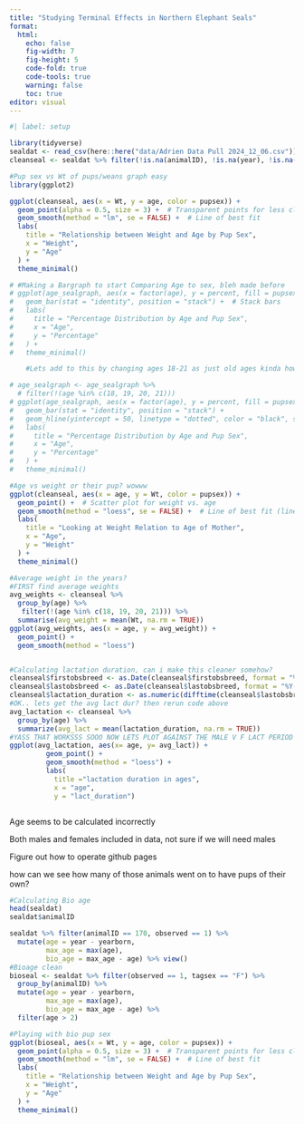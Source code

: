 ```yaml
---
title: "Studying Terminal Effects in Northern Elephant Seals"
format:
  html:
    echo: false
    fig-width: 7
    fig-height: 5
    code-fold: true
    code-tools: true
    warning: false
    toc: true
editor: visual
---
```


```r
#| label: setup

library(tidyverse)
sealdat <- read_csv(here::here("data/Adrien Data Pull 2024_12_06.csv"))
cleanseal <- sealdat %>% filter(!is.na(animalID), !is.na(year), !is.na(observed), !is.na(tagsex), !is.na(firstobsbreed), !is.na(lastobsbreed), !is.na(calyear), !is.na(firstobsbreeddoy), !is.na(pupID), !is.na(pupsex), !is.na(yearborn), !is.na(age), !is.na(Wt)) #Clears out all the NA's from the sealdat set to have easier to understand data... less intimidating

#Pup sex vs Wt of pups/weans graph easy
library(ggplot2)

ggplot(cleanseal, aes(x = Wt, y = age, color = pupsex)) +
  geom_point(alpha = 0.5, size = 3) +  # Transparent points for less clutter
  geom_smooth(method = "lm", se = FALSE) +  # Line of best fit 
  labs(
    title = "Relationship between Weight and Age by Pup Sex",
    x = "Weight",
    y = "Age"
  ) +
  theme_minimal()

# #Making a Bargraph to start Comparing Age to sex, bleh made before
# ggplot(age_sealgraph, aes(x = factor(age), y = percent, fill = pupsex)) +
#   geom_bar(stat = "identity", position = "stack") +  # Stack bars
#   labs(
#     title = "Percentage Distribution by Age and Pup Sex",
#     x = "Age",
#     y = "Percentage"
#   ) +
#   theme_minimal()

    #Lets add to this by changing ages 18-21 as just old ages kinda how we did for age paper 

# age_sealgraph <- age_sealgraph %>% 
  # filter(!(age %in% c(18, 19, 20, 21)))
# ggplot(age_sealgraph, aes(x = factor(age), y = percent, fill = pupsex)) +
#   geom_bar(stat = "identity", position = "stack") +
#   geom_hline(yintercept = 50, linetype = "dotted", color = "black", size = 1) +
#   labs(
#     title = "Percentage Distribution by Age and Pup Sex",
#     x = "Age",
#     y = "Percentage"
#   ) +
#   theme_minimal()

#Age vs weight or their pup? wowww
ggplot(cleanseal, aes(x = age, y = Wt, color = pupsex)) +
  geom_point() +  # Scatter plot for weight vs. age
  geom_smooth(method = "loess", se = FALSE) +  # Line of best fit (linear regression)
  labs(
    title = "Looking at Weight Relation to Age of Mother",
    x = "Age", 
    y = "Weight"
  ) +
  theme_minimal()

#Average weight in the years? 
#FIRST find average weights
avg_weights <- cleanseal %>%
  group_by(age) %>%
   filter(!(age %in% c(18, 19, 20, 21))) %>%
  summarise(avg_weight = mean(Wt, na.rm = TRUE))
ggplot(avg_weights, aes(x = age, y = avg_weight)) +
  geom_point() +
  geom_smooth(method = "loess")


#Calculating lactation duration, can i make this cleaner somehow? 
cleanseal$firstobsbreed <- as.Date(cleanseal$firstobsbreed, format = "%Y-%m-%d")
cleanseal$lastobsbreed <- as.Date(cleanseal$lastobsbreed, format = "%Y-%m-%d")
cleanseal$lactation_duration <- as.numeric(difftime(cleanseal$lastobsbreed, cleanseal$firstobsbreed, units = "days"))
#OK.. lets get the avg lact dur? then rerun code above
avg_lactation <- cleanseal %>%
  group_by(age) %>%
  summarize(avg_lact = mean(lactation_duration, na.rm = TRUE))
#YASS THAT WORKSSS SOOO NOW LETS PLOT AGAINST THE MALE V F LACT PERIOD FOR AGES IN LAST YEARS OF LIFE 
ggplot(avg_lactation, aes(x= age, y= avg_lact)) +
         geom_point() +
         geom_smooth(method = "loess") +
         labs(
           title ="lactation duration in ages",
           x = "age", 
           y = "lact_duration")



```

Age seems to be calculated incorrectly

Both males and females included in data, not sure if we will need males

Figure out how to operate github pages

how can we see how many of those animals went on to have pups of their own?

```r
#Calculating Bio age
head(sealdat)
sealdat$animalID

sealdat %>% filter(animalID == 170, observed == 1) %>% 
  mutate(age = year - yearborn, 
         max_age = max(age), 
         bio_age = max_age - age) %>% view()
#Bioage clean
bioseal <- sealdat %>% filter(observed == 1, tagsex == "F") %>%
  group_by(animalID) %>%
  mutate(age = year - yearborn, 
         max_age = max(age), 
         bio_age = max_age - age) %>%
  filter(age > 2)

#Playing with bio pup sex
ggplot(bioseal, aes(x = Wt, y = age, color = pupsex)) +
  geom_point(alpha = 0.5, size = 3) +  # Transparent points for less clutter
  geom_smooth(method = "lm", se = FALSE) +  # Line of best fit 
  labs(
    title = "Relationship between Weight and Age by Pup Sex",
    x = "Weight",
    y = "Age"
  ) +
  theme_minimal()

```
